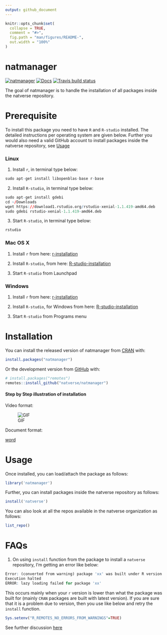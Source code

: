 ```yaml
---
output: github_document
---
```


<!-- README.md is generated from README.Rmd. Please edit that file -->

```r
knitr::opts_chunk$set(
  collapse = TRUE,
  comment = "#>",
  fig.path = "man/figures/README-",
  out.width = "100%"
)
```

# natmanager

<!-- badges: start -->
[![natmanager](https://img.shields.io/badge/natmanager-Part%20of%20the%20natverse-a241b6)](https://natverse.github.io)
[![Docs](https://img.shields.io/badge/docs-100%25-brightgreen.svg)](https://natverse.github.io/natmanager/reference/)
[![Travis build status](https://travis-ci.org/natverse/natmanager.svg?branch=master)](https://travis-ci.org/natverse/natmanager)
<!-- badges: end -->

The goal of natmanager is to handle the installation of all packages inside the natverse repository.

# Prerequisite
To install this package you need to have `R` and `R-studio` installed. The detailed instructions per operating system are given below. Further you would also need a valid GitHub account to install packages inside the natverse repository, see  [Usage](#usage)

### Linux
1. Install `r`, in terminal type below:
```r
sudo apt-get install libopenblas-base r-base
```



2. Install `R-studio`, in terminal type below:
```r
sudo apt-get install gdebi
cd ~/Downloads
wget https://download1.rstudio.org/rstudio-xenial-1.1.419-amd64.deb
sudo gdebi rstudio-xenial-1.1.419-amd64.deb
```


3. Start `R-studio`, in terminal type below:
```r
rstudio
```

### Mac OS X
1. Install `r` from here:
[r-installation](http://cloud.r-project.org/bin/macosx/)


2. Install `R-studio`, from here:
[R-studio-installation](https://rstudio.com/products/rstudio/download/#download)


3. Start `R-studio` from Launchpad

### Windows
1. Install `r` from here:
[r-installation](http://cloud.r-project.org/bin/windows/base/)


2. Install `R-studio`, for Windows from here:
[R-studio-installation](https://rstudio.com/products/rstudio/download/#download)


3. Start `R-studio` from Programs menu


# Installation

You can install the released version of natmanager from [CRAN](https://CRAN.R-project.org) with:

``` r
install.packages("natmanager")
```

Or the development version from [GitHub](https://github.com/) with:

``` r
# install.packages("remotes")
remotes::install_github("natverse/natmanager")
```

#### Step by Step illustration of installation

Video format:

![GIF](docs/natmanager.gif)


Document format:

[word](docs/installation_steps.md)

# Usage {#usage}

Once installed, you can load/attach the package as follows:

```r
library('natmanager')
```

Further, you can install packages inside the natverse repository as follows:

```r
install('natverse')
```

You can also look at all the repos available in the natverse organization as follows:

```r
list_repo()
```



# FAQs

1. On using `install` function from the package to install a `natverse` repository, 
   I'm getting an error like below:
```r
Error: (converted from warning) package 'xx' was built under R version y.y.y
Execution halted
ERROR: lazy loading failed for package 'xx' 
```
This occurs mainly when your `r` version is lower than what the package was built for (mainly `CRAN` packages are built 
with latest version). If you are sure that it is a problem due to version, then you use like below and retry the `install` function.
```r
Sys.setenv("R_REMOTES_NO_ERRORS_FROM_WARNINGS"=TRUE)
```
See further discussion [here](https://github.com/r-lib/remotes/issues/403)


